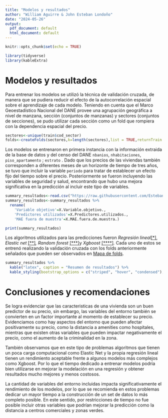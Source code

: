 ```yaml
---
title: "Modelos y resultados"
author: "William Aguirre & John Esteban Londoño"
date: "2024-05-26"
output:
  pdf_document: default
  html_document: default
---
```


```r
knitr::opts_chunk$set(echo = TRUE)

library(tidyverse)
library(kableExtra)
```

# Modelos y resultados

Para entrenar los modelos se utilizó la técnica de validación cruzada, de manera que se pudiera reducir el efecto de la autocorrelación espacial sobre el aprendizaje de cada modelo. Teniendo en cuenta que el Marco Geoestadístico Nacional del DANE provee una agrupación geográfica a nivel de manzana, sección (conjuntos de manzanas) y sectores (conjuntos de secciones), se pudo utilizar cada sección como un fold que rompiera con la dependencia espacial del precio.

```r
sectores<-unique(train$cod_sector)
folds<-createFolds(sectores,k=length(sectores),list = TRUE,returnTrain = TRUE)
```

Los modelos se entrenaron en primera instancia con la información extraida de la base de datos y del censo del DANE `nbanios`, `nhabitaciones`, `piso_apartamento` ; `estrato` . Dado que los precios de las viviendas también corresponden a diferentes meses de un horizonte de tiempo de tres años, se tuvo que incluir la variable `periodo` para tratar de establecer un efecto fijo del tiempo sobre el precio. Posteriormente se fueron incluyendo las variables de seguridad y salud, encontrando que hubo una mejora significativa en la predicción al incluir este tipo de variables.

```r
summary_resultados<-read.csv("https://raw.githubusercontent.com/Esteban7777/Curso-Big-Data/main/Taller%203/1.Procesamiento%20y%20Sintaxis/Resumen%20de%20resultados%20outsample.csv",sep = ";")
summary_resultados<-summary_resultados %>% 
  rename(
    'Variable objetivo'=X.Variable.objetivo.,
    'Predictores utilizados'=X.Predictores.utilizados.,
    'MAE fuera de muestra'=X.MAE.fuera.de.muestra.)

print(summary_resultados)
```

Los algoritmos utilizados para las predicciones fueron *Regresión lineal*[[\*]](https://github.com/Esteban7777/Curso-Big-Data/blob/main/Taller%203/1.Procesamiento%20y%20Sintaxis/Sintaxis%20modelos/Regresion%20Lineal.R "Sintáxis de regresión lineal"), *Elastic net* [[\*\*]](https://github.com/Esteban7777/Curso-Big-Data/blob/main/Taller%203/1.Procesamiento%20y%20Sintaxis/Sintaxis%20modelos/Elastic%20net.R "Sintáxis de Elastic Net")*, Random forest* [[\*\*\*]](https://github.com/Esteban7777/Curso-Big-Data/blob/main/Taller%203/1.Procesamiento%20y%20Sintaxis/Sintaxis%20modelos/Random%20Forest.R "Sintáxis de Random Forest")y *Xgboost* [[\*\*\*\*]](https://github.com/Esteban7777/Curso-Big-Data/blob/main/Taller%203/1.Procesamiento%20y%20Sintaxis/Sintaxis%20modelos/Xgboost.R "Sintáxis de Xgboost")*.* Cada uno de estos se entrenó realizando la validación cruzada con los folds anteriormente señalados que pueden ser observados en [Mapa de folds](https://github.com/Esteban7777/Curso-Big-Data/blob/main/Taller%203/1.Procesamiento%20y%20Sintaxis/Imagenes/Viviendas%20en%20Train%20por%20Sector.png).

```r
summary_resultados %>%
  kable("latex", caption = "Resumen de resultados") %>%
  kable_styling(bootstrap_options = c("striped", "hover", "condensed"), full_width = T,font_size = 8)
```

# Conclusiones y recomendaciones

Se logra evidenciar que las caracteristicas de una vivienda son un buen predictor de su precio, sin embargo, las variables del entorno también se convierten en un factor importante al momento de establecer su precio. Evidenciamos como hay aspectos del entorno que pueden afectar positivamente su precio, como la distancia a amenities como hospítales, mientras que existen otras variables que pueden impactar negativamente el precio, como el aumento de la criminalidad en la zona.

También observamos que en este tipo de problemas algoritmos que tienen un poca carga computacional como Elastic Net y la propia regresión lineal tienen un rendimiento aceptable frente a algunos modelos más complejos como Xgboost. Por lo que el tiempo dedicado a entrenar modelos podría bien utilizarse en mejorar la modelación en una regresión y obtener resultados mucho mejores y menos costosos.

La cantidad de variables del entorno incluidas impacta significativamente el rendimiento de los modelos, por lo que se recomienda en estos problemas dedicar un mayor tiempo a la construcción de un set de datos lo más completo posible. En este sentido, por restricciones de tiempo no fue posible incluir otras variables que podrían mejorar la predicción como la distancia a centros comerciales y zonas verdes.

\

